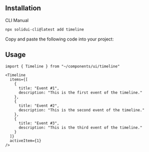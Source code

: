 <MDXHeader title="Timeline" description="Used to display steps and progress" />

<ComponentPreview name="timeline-demo" />

## Installation

<Tabs defaultValue="cli">

<TabsList>
  <TabsTrigger value="cli">CLI</TabsTrigger>
  <TabsTrigger value="manual">Manual</TabsTrigger>
</TabsList>

<TabsContent value="cli">

```bash
npx solidui-cli@latest add timeline
```

</TabsContent>

<TabsContent value="manual">

<Step>Copy and paste the following code into your project: </Step>

<ComponentSource name="timeline" />

</TabsContent>

</Tabs>

## Usage

```tsx
import { Timeline } from "~/components/ui/timeline"
```

```tsx
<Timeline
  items={[
    {
      title: "Event #1",
      description: "This is the first event of the timeline."
    },
    {
      title: "Event #2",
      description: "This is the second event of the timeline."
    },
    {
      title: "Event #3",
      description: "This is the third event of the timeline."
    }
  ]}
  activeItem={1}
/>
```

